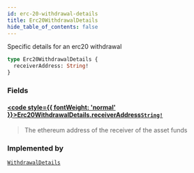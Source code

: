 ```yaml
---
id: erc-20-withdrawal-details
title: Erc20WithdrawalDetails
hide_table_of_contents: false
---
```








Specific details for an erc20 withdrawal

```graphql
type Erc20WithdrawalDetails {
  receiverAddress: String!
}
```


### Fields

#### [<code style={{ fontWeight: 'normal' }}>Erc20WithdrawalDetails.<b>receiverAddress</b></code>](#)<Bullet />[`String!`](/docs/testnet/graphql/scalars/string) <Badge class="secondary" text="non-null"/> <Badge class="secondary" text="scalar"/>
> The ethereum address of the receiver of the asset funds
> 



### Implemented by

[`WithdrawalDetails`](/docs/testnet/graphql/unions/withdrawal-details)  <Badge class="secondary" text="union"/>



